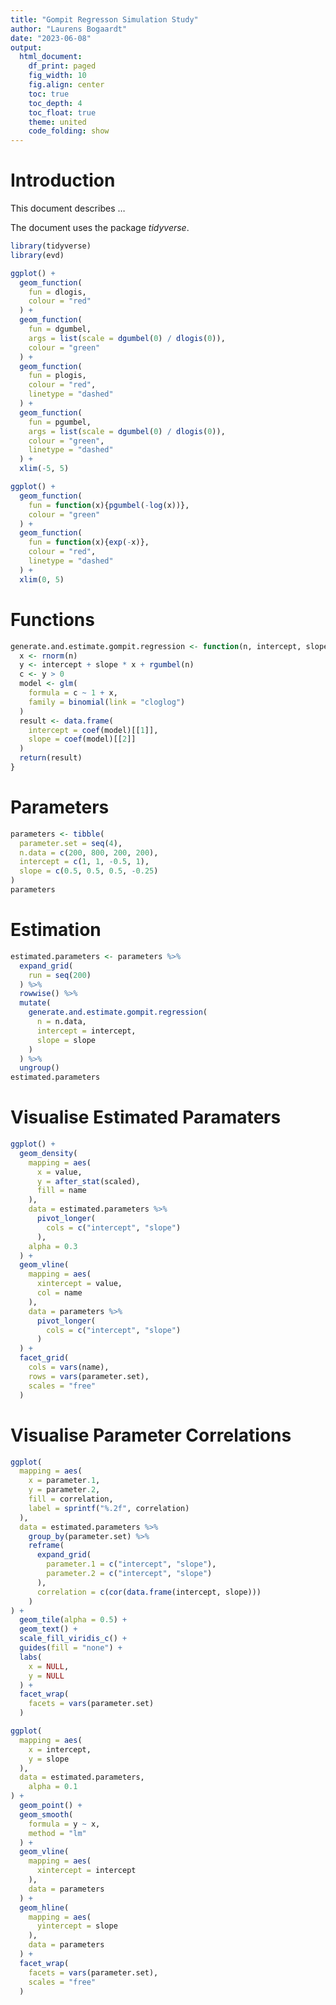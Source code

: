 ```yaml
---
title: "Gompit Regresson Simulation Study"
author: "Laurens Bogaardt"
date: "2023-06-08"
output:
  html_document:
    df_print: paged
    fig_width: 10
    fig.align: center
    toc: true
    toc_depth: 4
    toc_float: true
    theme: united
    code_folding: show
---
```


# Introduction

This document describes ...

The document uses the package _tidyverse_.

```r
library(tidyverse)
library(evd)
```

```r
ggplot() +
  geom_function(
    fun = dlogis,
    colour = "red"
  ) +
  geom_function(
    fun = dgumbel,
    args = list(scale = dgumbel(0) / dlogis(0)),
    colour = "green"
  ) +
  geom_function(
    fun = plogis,
    colour = "red",
    linetype = "dashed"
  ) +
  geom_function(
    fun = pgumbel,
    args = list(scale = dgumbel(0) / dlogis(0)),
    colour = "green",
    linetype = "dashed"
  ) +
  xlim(-5, 5)
```

```r
ggplot() +
  geom_function(
    fun = function(x){pgumbel(-log(x))},
    colour = "green"
  ) +
  geom_function(
    fun = function(x){exp(-x)},
    colour = "red",
    linetype = "dashed"
  ) +
  xlim(0, 5)
```

# Functions

```r
generate.and.estimate.gompit.regression <- function(n, intercept, slope) {
  x <- rnorm(n)
  y <- intercept + slope * x + rgumbel(n)
  c <- y > 0
  model <- glm(
    formula = c ~ 1 + x,
    family = binomial(link = "cloglog")
  )
  result <- data.frame(
    intercept = coef(model)[[1]],
    slope = coef(model)[[2]]
  )
  return(result)
}
```

# Parameters

```r
parameters <- tibble(
  parameter.set = seq(4),
  n.data = c(200, 800, 200, 200),
  intercept = c(1, 1, -0.5, 1),
  slope = c(0.5, 0.5, 0.5, -0.25)
)
parameters
```

# Estimation

```r
estimated.parameters <- parameters %>%
  expand_grid(
    run = seq(200)
  ) %>%
  rowwise() %>%
  mutate(
    generate.and.estimate.gompit.regression(
      n = n.data,
      intercept = intercept,
      slope = slope
    )
  ) %>%
  ungroup()
estimated.parameters
```

# Visualise Estimated Paramaters

```r
ggplot() +
  geom_density(
    mapping = aes(
      x = value,
      y = after_stat(scaled),
      fill = name
    ),
    data = estimated.parameters %>%
      pivot_longer(
        cols = c("intercept", "slope")
      ),
    alpha = 0.3
  ) +
  geom_vline(
    mapping = aes(
      xintercept = value,
      col = name
    ),
    data = parameters %>%
      pivot_longer(
        cols = c("intercept", "slope")
      )
  ) +
  facet_grid(
    cols = vars(name),
    rows = vars(parameter.set),
    scales = "free"
  )
```

# Visualise Parameter Correlations

```r
ggplot(
  mapping = aes(
    x = parameter.1,
    y = parameter.2,
    fill = correlation,
    label = sprintf("%.2f", correlation)
  ),
  data = estimated.parameters %>%
    group_by(parameter.set) %>%
    reframe(
      expand_grid(
        parameter.1 = c("intercept", "slope"),
        parameter.2 = c("intercept", "slope")
      ),
      correlation = c(cor(data.frame(intercept, slope)))
    )
) +
  geom_tile(alpha = 0.5) +
  geom_text() +
  scale_fill_viridis_c() +
  guides(fill = "none") +
  labs(
    x = NULL,
    y = NULL
  ) +
  facet_wrap(
    facets = vars(parameter.set)
  )
```

```r
ggplot(
  mapping = aes(
    x = intercept,
    y = slope
  ),
  data = estimated.parameters,
    alpha = 0.1
) +
  geom_point() +
  geom_smooth(
    formula = y ~ x,
    method = "lm"
  ) +
  geom_vline(
    mapping = aes(
      xintercept = intercept
    ),
    data = parameters
  ) +
  geom_hline(
    mapping = aes(
      yintercept = slope
    ),
    data = parameters
  ) +
  facet_wrap(
    facets = vars(parameter.set),
    scales = "free"
  )
```
